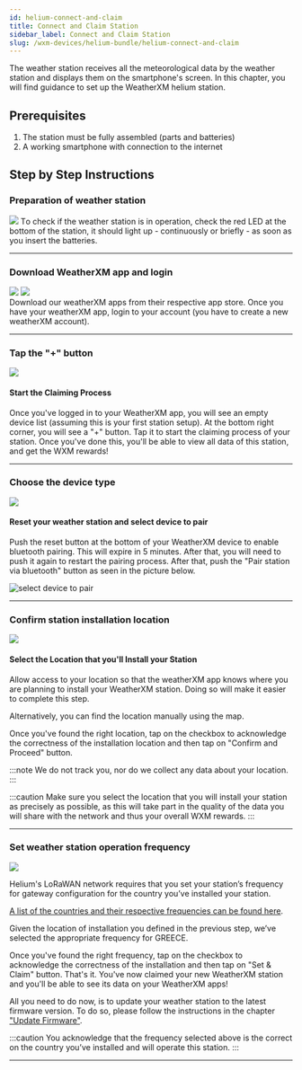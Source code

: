 ```yaml
---
id: helium-connect-and-claim
title: Connect and Claim Station
sidebar_label: Connect and Claim Station
slug: /wxm-devices/helium-bundle/helium-connect-and-claim
---
```



The weather station receives all the meteorological data by the weather station and displays them on the smartphone's screen.
In this chapter, you will find guidance to set up the WeatherXM helium station.

## Prerequisites

1. The station must be fully assembled (parts and batteries)
1. A working smartphone with connection to the internet

## Step by Step Instructions

### Preparation of weather station

<section class="explanation">
  <img class="marginTop" src={useBaseUrl("img/wxm-devices/helium-bundle/reset_station.svg")} />
  <span>
    Τo check if the weather station is in operation, check the red LED at the bottom of the station, it should light up - continuously or briefly - as soon as you insert the batteries.

  </span>
</section>

<hr/>

### Download WeatherXM app and login


<section class="explanation">
  <section class="app-store">
   <a href="https://play.google.com/store/apps/details?id=com.weatherxm.app&hl=en&gl=US" target="blank"><img src={useBaseUrl("img/wxm-devices/wifi-m5-bundle/google-play-badge.svg")}/></a>
   <a href="https://apps.apple.com/ie/app/weatherxm/id1629841929" target="blank"><img src={useBaseUrl("img/wxm-devices/wifi-m5-bundle/App_Store_Badge.svg")}/></a>

  </section>
  <span>
Download our weatherXM apps from their respective app store. Once you have your weatherXM app, login to your account (you have to create a new weatherXM account).
</span>
</section>

<hr/>

### Tap the "+" button

<section class="explanation">
  <img src={useBaseUrl("img/wxm-devices/wifi-m5-bundle/plus-button.png")} />
  <div>
    <h4>Start the Claiming Process</h4>
    <p>
      Once you've logged in to your WeatherXM app, you will see an empty device list (assuming this is your first station setup). At the bottom right corner, you will see a "+" button. Tap it to start the claiming process of your station. Once you've done this, you'll be able to view all data of this station, and get the WXM rewards!
    </p>
  </div>
</section>

<hr/>

### Choose the device type


<section class="explanation small-big">
  <img src={useBaseUrl("img/wxm-devices/helium-bundle/device-type.svg")} />
  <span>

#### Reset your weather station and select device to pair

Push the reset button at the bottom of your WeatherXM device to enable bluetooth pairing. This will expire in 5 minutes. After that, you will need to push it again to restart the pairing process.
After that, push the "Pair station via bluetooth" button as seen in the picture below.

![select device to pair](/img/wxm-devices/helium-bundle/select-device-to-pair.svg)
  </span>
</section>

<hr/>

### Confirm station installation location 


<section class="explanation small-big">
  <img src={useBaseUrl("img/wxm-devices/helium-bundle/confirm-location.svg")} />
  <span>

#### Select the Location that you'll Install your Station

Allow access to your location so that the weatherXM app knows where you are planning to install your WeatherXM station. Doing so will make it easier to complete this step.

Alternatively, you can find the location manually using the map.

Once you've found the right location, tap on the checkbox to acknowledge the correctness of the installation location and then tap on "Confirm and Proceed" button.

:::note
We do not track you, nor do we collect any data about your location.
:::

:::caution
Make sure you select the location that you will install your station as precisely as possible, as this will take part in the quality of the data you will share with the network and thus your overall WXM rewards.
:::
  </span>
</section>

<hr/>

### Set weather station operation frequency 


<section class="explanation small-big">
  <img src={useBaseUrl("img/wxm-devices/helium-bundle/select-freq.svg")} />
  <span>


Helium's LoRaWAN network requires that you set your station’s frequency for gateway configuration for the country you’ve installed your station.

[A list of the countries and their respective frequencies can be found here](https://docs.helium.com/lorawan-on-helium/frequency-plans/#frequency-plans-by-country).

Given the location of installation you defined in the previous step, we’ve selected the appropriate frequency for GREECE.

Once you've found the right frequency, tap on the checkbox to acknowledge the correctness of the installation and then tap on "Set & Claim" button.
That's it. You've now claimed your new WeatherXM station and you'll be able to see its data on your WeatherXM apps!

All you need to do now, is to update your weather station to the latest firmware version. To do so, please follow the instructions in the chapter ["Update Firmware"](/wxm-devices/helium-bundle/helium-update-firmware/). 

:::caution
You acknowledge that the frequency selected above is the correct on the country you’ve installed and will operate this station.
:::
  </span>
</section>

<hr/>